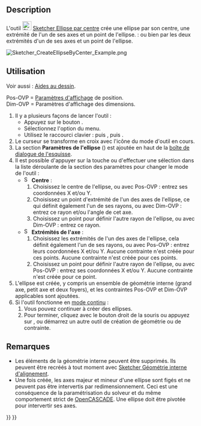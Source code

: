 <languages/>

{{Docnav/fr
|[[Sketcher_Create3PointCircle/fr|Cercle par 3 points]]
|[[Sketcher_CreateEllipseBy3Points/fr|Ellipse par 3 points]]
|[[Sketcher_Workbench/fr|Atelier Sketcher]]
|IconL=Sketcher_Create3PointCircle.svg
|IconR=Sketcher_CreateEllipseBy3Points.svg
|IconC=Workbench_Sketcher.svg
}}

{{GuiCommand/fr
|Name=Sketcher CreateEllipseByCenter
|Name/fr=Sketcher Ellipse par centre
|MenuLocation=Esquisse → Géométries d'esquisse → Créer une ellipse par son centre
|Workbenches=[[Sketcher_Workbench/fr|Sketcher]]
|Shortcut={{KEY|G}} {{KEY|E}} {{KEY|E}}
|Version=0.15
|SeeAlso=[[Sketcher_CreateArcOfEllipse/fr|Sketcher Arc d'ellipse]]
}}

<span id="Description"></span>
== Description ==

L'outil [[Image:Sketcher_CreateEllipseByCenter.svg|24px]] [[Sketcher_CreateEllipseByCenter/fr|Sketcher Ellipse par centre]] crée une ellipse par son centre, une extrémité de l'un de ses axes et un point de l'ellipse. {{Version/fr|1.0}} : ou bien par les deux extrémités d'un de ses axes et un point de l'ellipse.

[[Image:Sketcher_CreateEllipseByCenter_Example.png]]
{{Caption|Ellipse (en blanc) avec géométrie interne (en jaune foncé)}}

<span id="Usage"></span>
== Utilisation ==

Voir aussi : [[Sketcher_Workbench/fr#Aides_au_dessin|Aides au dessin]].

Pos-OVP = [[Sketcher_Preferences/fr#Général|Paramètres d'affichage]] de position. {{Version/fr|1.0}}<br>
Dim-OVP = Paramètres d'affichage des dimensions. {{Version/fr|1.0}}

# Il y a plusieurs façons de lancer l'outil :
#* Appuyez sur le bouton {{Button|[[Image:Sketcher_CreateEllipseByCenter.svg|16px]] [[Sketcher_CreateEllipseByCenter/fr|Ellipse par son centre, un de ses rayons, un point de la courbe]]}}.
#* Sélectionnez l'option {{MenuCommand|Esquisse → Géométries d'esquisse → [[Image:Sketcher_CreateEllipseByCenter.svg|16px]] Créer une ellipse par le centre}} du menu.
#* Utilisez le raccourci clavier : {{KEY|G}} puis {{KEY|E}}, puis {{KEY|E}}.
# Le curseur se transforme en croix avec l'icône du mode d'outil en cours.
# La section '''Paramètres de l'ellipse''' ({{Version/fr|1.0}}) est ajoutée en haut de la [[Sketcher_Dialog/fr|boîte de dialogue de l'esquisse]].
# Il est possible d'appuyer sur la touche {{KEY|M}} ou d'effectuer une sélection dans la liste déroulante de la section des paramètres pour changer le mode de l'outil :
#* [[Image:Sketcher_CreateEllipseByCenter.svg|16px]] '''Centre''' :
#*# Choisissez le centre de l'ellipse, ou avec Pos-OVP : entrez ses coordonnées X et/ou Y.
#*# Choisissez un point d'extrémité de l'un des axes de l'ellipse, ce qui définit également l'un de ses rayons, ou avec Dim-OVP : entrez ce rayon et/ou l'angle de cet axe.
#*# Choisissez un point pour définir l'autre rayon de l'ellipse, ou avec Dim-OVP : entrez ce rayon.
#* [[Image:Sketcher_CreateEllipseBy3Points.svg|16px]] '''Extrémités de l'axe''' : {{Version/fr|1.0}}
#*# Choisissez les extrémités de l'un des axes de l'ellipse, cela définit également l'un de ses rayons, ou avec Pos-OVP : entrez leurs coordonnées X et/ou Y. Aucune contrainte n'est créée pour ces points. Aucune contrainte n'est créée pour ces points.
#*# Choisissez un point pour définir l'autre rayon de l'ellipse, ou avec Pos-OVP : entrez ses coordonnées X et/ou Y. Aucune contrainte n'est créée pour ce point.
# L'ellipse est créée, y compris un ensemble de géométrie interne (grand axe, petit axe et deux foyers), et les contraintes Pos-OVP et Dim-OVP applicables sont ajoutées.
# Si l'outil fonctionne en [[Sketcher_Workbench/fr#Modes_continus|mode continu]] :
## Vous pouvez continuer à créer des ellipses.
## Pour terminer, cliquez avec le bouton droit de la souris ou appuyez sur {{KEY|Échap}}, ou démarrez un autre outil de création de géométrie ou de contrainte.

<span id="Notes"></span>
==Remarques==

* Les éléments de la géométrie interne peuvent être supprimés. Ils peuvent être recréés à tout moment avec [[Sketcher_RestoreInternalAlignmentGeometry/fr|Sketcher Géométrie interne d'alignement]].
* Une fois créée, les axes majeur et mineur d'une ellipse sont figés et ne peuvent pas être intervertis par redimensionnement. Ceci est une conséquence de la paramétrisation du solveur et du même comportement strict de [[OpenCASCADE/fr|OpenCASCADE]]. Une ellipse doit être pivotée pour intervertir ses axes.


{{Docnav/fr
|[[Sketcher_Create3PointCircle/fr|Cercle par 3 points]]
|[[Sketcher_CreateEllipseBy3Points/fr|Ellipse par 3 points]]
|[[Sketcher_Workbench/fr|Atelier Sketcher]]
|IconL=Sketcher_Create3PointCircle.svg
|IconR=Sketcher_CreateEllipseBy3Points.svg
|IconC=Workbench_Sketcher.svg
}}

{{Sketcher Tools navi{{#translation:}}}}
{{Userdocnavi{{#translation:}}}}